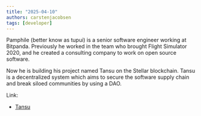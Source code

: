 ```yaml
---
title: "2025-04-10"
authors: carstenjacobsen
tags: [developer]
---
```



<YouTube ID="346G-EQ8ScY" />

Pamphile (better know as tupui) is a senior software engineer working at Bitpanda. Previously he worked in the team who brought Flight Simulator 2020, and he created a consulting company to work on open source software.

Now he is building his project named Tansu on the Stellar blockchain. Tansu is a decentralized system which aims to secure the software supply chain and break siloed communities by using a DAO.

Link:

- [Tansu](https://tansu.dev)
